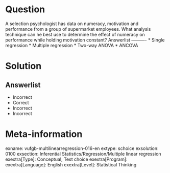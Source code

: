 Question
========
  
A selection psychologist has data on numeracy, motivation and performance from a group of supermarket employees. What analysis technique can he best use to determine the effect of numeracy on performance while holding motivation constant? 
Answerlist
----------
* Single regression
* Multiple regression
* Two-way ANOVA
* ANCOVA

Solution
========

Answerlist
----------
* Incorrect
* Correct
* Incorrect
* Incorrect

Meta-information
================
exname: vufgb-multilinearregression-016-en
extype: schoice
exsolution: 0100
exsection: Inferential Statistics/Regression/Multiple linear regression
exextra[Type]: Conceptual, Test choice
exextra[Program]: 
exextra[Language]: English
exextra[Level]: Statistical Thinking
